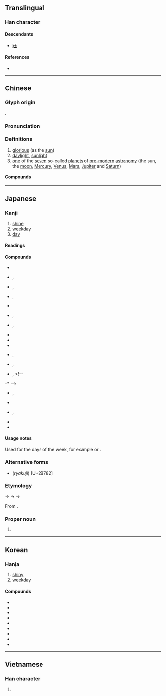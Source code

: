 {{also|燿|耀}}
{{character info/new}}
<!--{{stroke order|strokes=18}}-->
==Translingual==
{{stroke order|strokes=18|type=jbw}}

===Han character===
{{Han char|rn=72|rad=日|as=14|sn=18|four=67014|canj=ASMG|ids=⿰日翟}}

====Descendants====
* [[𫞂]]

====References====
* {{Han ref|kx=0501.110|dkj=14227|dj=0871.200|hdz=21540.050|uh=66DC|ud=26332|bh=C260|bd=49760}}

----

==Chinese==
{{zh-forms|alt=⿰光夭:second-round simplified}}

===Glyph origin===
{{Han etym}}
{{Han compound|日|t1=sun|翟|ls=psc|c1=s|c2=p}}.

===Pronunciation===
{{zh-pron
|m=yào
|c=jiu6
|mn=iāu
|mc=y
|oc=y
|cat=a,n
}}

===Definitions===
{{zh-hanzi}}

# [[glorious]] (as the [[sun]])
# [[daylight]], [[sunlight]]
# [[one]] of the [[seven]] so-called [[planet]]s of [[pre-]][[modern]] [[astronomy]] (the sun, the [[moon]], [[Mercury]], [[Venus]], [[Mars]], [[Jupiter]] and [[Saturn]])

====Compounds====
{{zh-der|兩曜|乾曜|惡曜|七曜|土曜|吐曜|九曜|月曜日|日曜日|眩曜|炳曜|普曜經|曜日|曜靈|火曜|木曜日|晞曜|黑曜岩|震曜|金曜}}

----

==Japanese==

===Kanji===
{{ja-kanji|rs=日18|grade=2}}

# [[shine]]
# [[weekday]]
# [[day]] {{gl|of the [[week]]}}

====Readings====
{{ja-readings
|goon=よう<えう<𛀁う
|kanon=よう<えう<𛀁う
|kun=ひか-る, かがや-く
|nanori=あき, あきら, かぐや, てらす, てる, ひかり
}}

====Compounds====
{{der-top|Compounds}}
* {{ja-r|曜日|ようび|[[day]] of the [[week]]}}
* {{ja-r|曜変%天目|ようへん%-てんもく}}, {{ja-r|曜変|ようへん}}
* {{ja-r|月曜|げつよう}}, {{ja-r|月曜%日|げつよう%び|[[Monday]]}}
* {{ja-r|火曜|かよう}}, {{ja-r|火曜日|かようび|[[Tuesday]]}}
* {{ja-r|吉曜|きちよう|[[lucky]] day}}
* {{ja-r|金曜|きんよう}}, {{ja-r|金曜日|きんようび|[[Friday]]}}
* {{ja-r|九曜|くよう}}, {{ja-r|九曜星|くようせい}}
* {{ja-r|光曜|こうよう}}
* {{ja-r|黒曜石|こくようせき|[[obsidian]]}}
* {{ja-r|七曜|しちよう|[[seven]] days of the week}}
* {{ja-r|水曜|すいよう}}, {{ja-r|水曜%日|すいよう%び|[[Wednesday]]}}
* {{ja-r|宿曜|^すく%よう}}, {{ja-r|宿曜|^しゅく%よう}}
* {{ja-r|土曜|どよう}}, {{ja-r|土曜日|どようび|[[Saturday]]}}<!--
-* {{ja-r|何曜|なんよう|[[which]] day}}-->
* {{ja-r|日曜|にちよう}}, {{ja-r|日曜%日|にちよう%び|[[Sunday]]}}
* {{ja-r|八曜|はちよう}}
* {{ja-r|木曜|もくよう}}, {{ja-r|木曜%日|もくよう%び|[[Thursday]]}}
* {{ja-r|両曜|りょうよう}}
* {{ja-r|六曜|ろくよう|[[six]] [[calendar]] [[label]]s}}
{{der-bottom}}

====Usage notes====
Used for the days of the week, for example {{m|ja|日曜|tr=nichiyō}} or {{m|ja|日曜日|tr=nichiyōbi||[[Sunday]]}}.

===Alternative forms===
* (''ryakuji'') {{ja-l|𫞂}} [U+2B782]

===Etymology===
{{ja-kanjitab|よう|yomi=o}}
{{IPAchar|/jieu/}} → {{IPAchar|/jeu/}} → {{IPAchar|/jəː/}} → {{IPAchar|/joː/}}

From {{bor|ja|ltc|sort=よう|-}} {{ltc-l|曜}}.

===Proper noun===
{{ja-pos|proper|よう|hhira=えう}}

# {{given name|female|A=a|nodot=1|sort=よう}}

----

==Korean==

===Hanja===
{{ko-hanja|hangeul=요}}

# [[shiny]]
# [[weekday]] {{gl|in this case, usually used with {{l|ko|日}}}}

====Compounds====
* {{ko-l|요일|[[weekday]]|曜日}}
* {{ko-l|월요일|[[Monday]]|月曜日}}
* {{ko-l|화요일|[[Tuesday]]|火曜日}}
* {{ko-l|수요일|[[Wednesday]]|水曜日}}
* {{ko-l|목요일|[[Thursday]]|木曜日}}
* {{ko-l|금요일|[[Friday]]|金曜日}}
* {{ko-l|토요일|[[Saturday]]|土曜日}}
* {{ko-l|일요일|[[Sunday]]|日曜日}}
* {{ko-l|흑요석|[[obsidian]]|黑曜石}}

----

==Vietnamese==

===Han character===
{{vi-readings|rs=日14|hanviet=diệu}}

# {{defn|lang=vi|sort=日14}}

{{cln|vi|Han tu}}